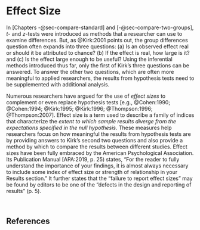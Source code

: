 # Effect Size {#sec-effect-size}

In [Chapters -@sec-compare-standard] and [-@sec-compare-two-groups], *t*- and *z*-tests were introduced as methods that a researcher can use to examine differences. But, as @Kirk:2001 points out, the group differences question often expands into three questions: (a) Is an observed effect real or should it be attributed to chance? (b) If the effect is real, how large is it? and (c) Is the effect large enough to be useful? Using the inferential methods introduced thus far, only the first of Kirk's three questions can be answered. To answer the other two questions, which are often more meaningful to applied researchers, the results from hypothesis tests need to be supplemented with additional analysis.

Numerous researchers have argued for the use of *effect sizes* to complement or even replace hypothesis tests [e.g., @Cohen:1990; @Cohen:1994; @Kirk:1995; @Kirk:1996; @Thompson:1996; @Thompson:2007]. Effect size is a term used to describe a family of indices that characterize the *extent to which sample results diverge from the expectations specified in the null hypothesis*. These measures help researchers focus on how meaningful the results from hypothesis tests are by providing answers to Kirk's second two questions and also provide a method by which to compare the results between different studies. Effect sizes have been fully embraced by the American Psychological Association. Its Publication Manual [APA:2019, p. 25) states, "For the reader to fully understand the importance of your findings, it is almost always necessary to include some index of effect size or strength of relationship in your Results section." It further states that the "failure to report effect sizes" may be found by editors to be one of the "defects in the design and reporting of results" (p. 5).

<br />


## References



